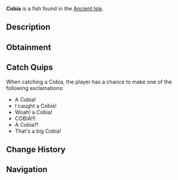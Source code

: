 {{FishInfobox
|image          = Cobia.png
|rarity         = Rare
|sea            = First Sea
|location       = [[Ancient Isle]]
|sublocation    = 
|sources        = Fishing Rod
|radar_location = 
|xp             = 140
|weather        = Rain
|time           = 
|season         = Summer, Autumn
|bait           = Insect
|base_weight    = 70
|base_value     = 230
|weight_range   = 30
|base_chance    = 25
|base_resil     = 55
}}
'''Cobia''' is a {{Rarity|Rare}} fish found in the [[Ancient Isle]].

== Description ==
{{Description|The Cobia is a long fish with dark scales throughout the top half of its body, and a lighter underbelly. The torpedo-shaped structure it possesses allows it to dart towards any prey, or swiftly evade larger predators. They feed on smaller fish during the day, and lurk near cover during the night. Their dark body provides nocturnal camoflauge to stay hidden from any nearby prey or predators.|Bestiary Entry}}

== Obtainment ==
{{Description|Found around the Ancient Isle.|Bestiary Hint}}
{{Fish Availability|
Ancient Isle/Surrounding Ocean
|top_rods      = 
Plastic Rod\144539.13\275402.23;
Krampus's Rod\135029.29\222805.28;
Magma Rod\129587.68\213829.18;
Buddy Bond Rod\107350.19\280348.34;
Fast Rod\84892.47\327112.56;
Fischer's Rod\77185.47\294721.35;
Adventurer's Rod\76477.34\292017.49;
Astralhook Rod\59822.23\73729.94;
Ethereal Prism Rod\59702.17\55600.62;
Seraphic Rod\57351.09\45899.16;
No-Life Rod\56447.75\47321.94;
Trident Rod\55189.48\56727.31;
Rod Of The Forgotten Fang\53680.24\44281.86;
Free Spirit Rod\53053.64\54531.95;
Challenger's Rod\51623.48\44016.94;
Rod Of The Depths\48264.95\40353.73;
Rod Of The Exalted One\47608.28\40348.15;
Verdant Shear Rod\46921.44\43509.05;
Zeus Rod\46880.63\40172.01;
Blazebringer Rod\45516.22\41757.15;
Depthseeker Rod\42101.07\36807.07;
Avalanche Rod\37981.86\33289.08;
Volcanic Rod\36528.7\31773.5;
Steady Rod\17030.92\11180.31
|recommended   = Ethereal Prism Rod
}}

== Catch Quips ==
When catching a Cobia, the player has a chance to make one of the following exclamations:
* A Cobia!
* I caught a Cobia!
* Woah! a Cobia!
* COBIA!!!
* A Cobia?!
* That's a big Cobia!

== Change History ==
{{Change History|{{subst:Current Version}}}}

== Navigation ==
{{Fish Navbox|Ancient Isle}}